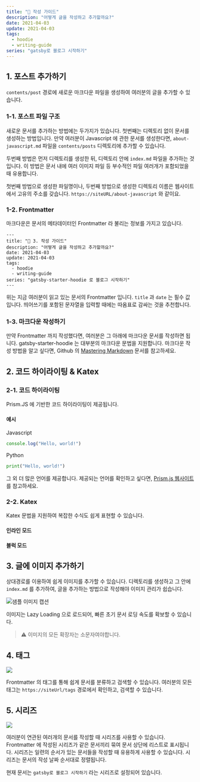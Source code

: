 ```yaml
---
title: "🤔 작성 가이드"
description: "어떻게 글을 작성하고 추가할까요?"
date: 2021-04-03
update: 2021-04-03
tags:
  - hoodie
  - writing-guide
series: "gatsby로 블로그 시작하기"
---
```


## 1. 포스트 추가하기

`contents/post` 경로에 새로운 마크다운 파일을 생성하여 여러분의 글을 추가할 수 있습니다.

### 1-1. 포스트 파일 구조

새로운 문서를 추가하는 방법에는 두가지가 있습니다. 첫번째는 디렉토리 없이 문서를 생성하는 방법입니다. 만약 여러분이 Javascript 에 관한 문서를 생성한다면, `about-javascript.md` 파일을 `contents/posts` 디렉토리에 추가할 수 있습니다.

두번째 방법은 먼저 디렉토리를 생성한 뒤, 디렉토리 안에 `index.md` 파일을 추가하는 것 입니다. 이 방법은 문서 내에 여러 이미지 파일 등 부수적인 파일 여러개가 포함되었을 때 유용합니다.

첫번째 방법으로 생성한 파일명이나, 두번째 방법으로 생성한 디렉토리 이름은 웹사이트에서 고유의 주소를 갖습니다. `https://siteURL/about-javascript` 와 같이요.

### 1-2. Frontmatter

마크다운은 문서의 메타데이터인 Frontmatter 라 불리는 정보를 가지고 있습니다.

```text
---
title: "🤔 3. 작성 가이드"
description: "어떻게 글을 작성하고 추가할까요?"
date: 2021-04-03
update: 2021-04-03
tags:
  - hoodie
  - writing-guide
series: "gatsby-starter-hoodie 로 블로그 시작하기"
---
```

위는 지금 여러분이 읽고 있는 문서의 Frontmatter 입니다. `title` 과 `date` 는 필수 값입니다. 띄어쓰기를 포함된 문자열을 입력할 때에는 따옴표로 감싸는 것을 추천합니다.

### 1-3. 마크다운 작성하기

만약 Frontmatter 까지 작성했다면, 여러분은 그 아래에 마크다운 문서를 작성하면 됩니다. gatsby-starter-hoodie 는 대부분의 마크다운 문법을 지원합니다. 마크다운 작성 방법을 알고 싶다면, Github 의 [Mastering Markdown](https://guides.github.com/features/mastering-markdown/) 문서를 참고하세요.

## 2. 코드 하이라이팅 & Katex

### 2-1. 코드 하이라이팅

Prism.JS 에 기반한 코드 하이라이팅이 제공됩니다.

#### 예시

Javascript

```javascript
console.log("Hello, world!")
```

Python

```python
print("Hello, world!")
```

그 외 더 많은 언어를 제공합니다. 제공되는 언어를 확인하고 싶다면, [Prism.js 웹사이트](https://prismjs.com/) 를 참고하세요.

### 2-2. Katex

Katex 문법을 지원하여 복잡한 수식도 쉽게 표현할 수 있습니다.

#### 인라인 모드

[$$E = m c^{2}$$]: #

#### 블럭 모드

[$$]: #
[\int_{0}^{\infty} f(x) dx]: #
[$$]: #

## 3. 글에 이미지 추가하기

상대경로를 이용하여 쉽게 이미지를 추가할 수 있습니다. 디렉토리를 생성하고 그 안에 `index.md` 를 추가하여, 글을 추가하는 방법으로 작성해야 이미지 관리가 쉽습니다.

![샘플 이미지 캡션](sample-image.jpg)

이미지는 Lazy Loading 으로 로드되어, 빠른 초기 문서 로딩 속도를 확보할 수 있습니다.

> ⚠ 이미지의 모든 확장자는 소문자여야합니다.

## 4. 태그

![](tag-example.jpg)

Frontmatter 의 태그를 통해 쉽게 문서를 분류하고 검색할 수 있습니다. 여러분의 모든 태그는 `https://siteUrl/tags` 경로에서 확인하고, 검색할 수 있습니다.

## 5. 시리즈

![](series-example.jpg)

여러분이 연관된 여러개의 문서를 작성할 때 시리즈를 사용할 수 있습니다. Frontmatter 에 작성된 시리즈가 같은 문서끼리 묶여 문서 상단에 리스트로 표시됩니다. 시리즈는 일련의 순서가 있는 문서들을 작성할 때 유용하게 사용할 수 있습니다. 시리즈는 문서의 작성 날짜 순서대로 정렬됩니다.

현재 문서는 `gatsby로 블로그 시작하기` 라는 시리즈로 설정되어 있습니다.
